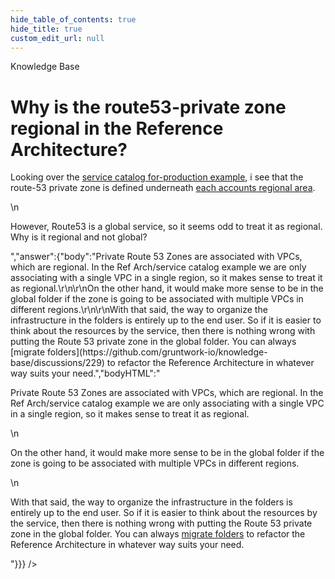 ```yaml
---
hide_table_of_contents: true
hide_title: true
custom_edit_url: null
---
```



<CenterLayout>
<span className="searchCategory">Knowledge Base</span>
<h1>Why is the route53-private zone regional in the Reference Architecture?</h1>
<GitHub discussion={{"id":"D_kwDOF8slf84AO-JR","number":260,"author":{"login":"yorinasub17"},"title":"Why is the route53-private zone regional in the Reference Architecture?","body":"Looking over the [service catalog for-production example](https://github.com/gruntwork-io/terraform-aws-service-catalog), i see that the route-53 private zone is defined underneath [each accounts regional area](https://github.com/gruntwork-io/terraform-aws-service-catalog/tree/master/examples/for-production/infrastructure-live/dev/us-west-2/dev/networking/route53-private).\r\n\r\nHowever, Route53 is a global service, so it seems odd to treat it as regional. Why is it regional and not global?","bodyHTML":"<p dir=\"auto\">Looking over the <a href=\"https://github.com/gruntwork-io/terraform-aws-service-catalog\">service catalog for-production example</a>, i see that the route-53 private zone is defined underneath <a href=\"https://github.com/gruntwork-io/terraform-aws-service-catalog/tree/master/examples/for-production/infrastructure-live/dev/us-west-2/dev/networking/route53-private\">each accounts regional area</a>.</p>\n<p dir=\"auto\">However, Route53 is a global service, so it seems odd to treat it as regional. Why is it regional and not global?</p>","answer":{"body":"Private Route 53 Zones are associated with VPCs, which are regional. In the Ref Arch/service catalog example we are only associating with a single VPC in a single region, so it makes sense to treat it as regional.\r\n\r\nOn the other hand, it would make more sense to be in the global folder if the zone is going to be associated with multiple VPCs in different regions.\r\n\r\nWith that said, the way to organize the infrastructure in the folders is entirely up to the end user. So if it is easier to think about the resources by the service, then there is nothing wrong with putting the Route 53 private zone in the global folder. You can always [migrate folders](https://github.com/gruntwork-io/knowledge-base/discussions/229) to refactor the Reference Architecture in whatever way suits your need.","bodyHTML":"<p dir=\"auto\">Private Route 53 Zones are associated with VPCs, which are regional. In the Ref Arch/service catalog example we are only associating with a single VPC in a single region, so it makes sense to treat it as regional.</p>\n<p dir=\"auto\">On the other hand, it would make more sense to be in the global folder if the zone is going to be associated with multiple VPCs in different regions.</p>\n<p dir=\"auto\">With that said, the way to organize the infrastructure in the folders is entirely up to the end user. So if it is easier to think about the resources by the service, then there is nothing wrong with putting the Route 53 private zone in the global folder. You can always <a href=\"https://github.com/gruntwork-io/knowledge-base/discussions/229\" data-hovercard-type=\"discussion\" data-hovercard-url=\"/gruntwork-io/knowledge-base/discussions/229/hovercard\">migrate folders</a> to refactor the Reference Architecture in whatever way suits your need.</p>"}}} />

</CenterLayout>
  

<!-- ##DOCS-SOURCER-START
{
  "sourcePlugin": "github-discussions",
  "hash": "d9faf00df4035c9a611aa905439e7d2f"
}
##DOCS-SOURCER-END -->

